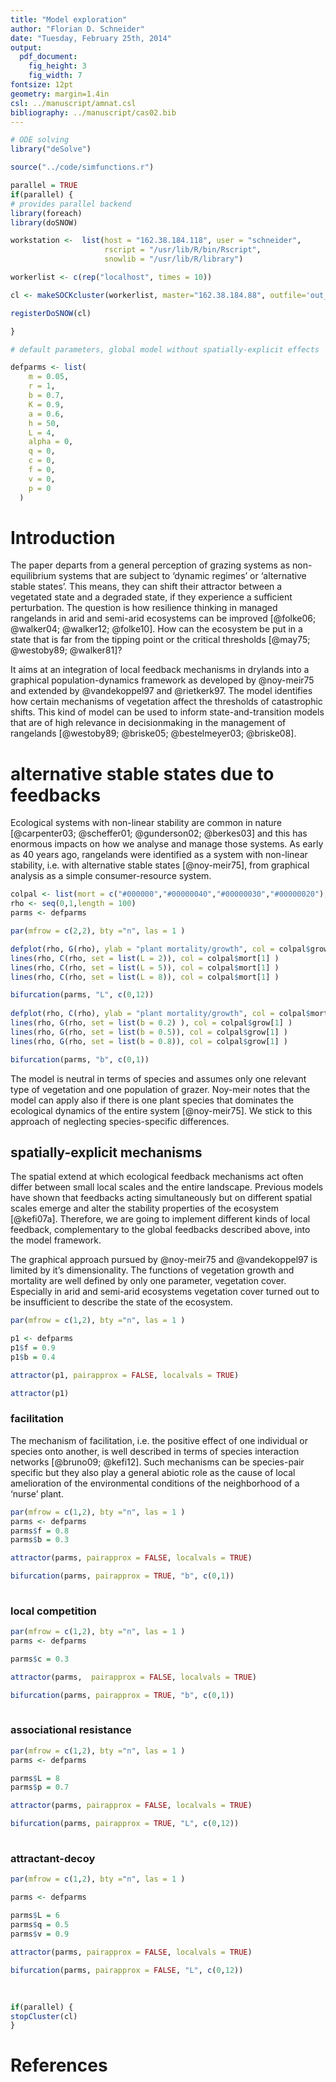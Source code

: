 ```yaml
---
title: "Model exploration"
author: "Florian D. Schneider"
date: "Tuesday, February 25th, 2014"
output:
  pdf_document:
    fig_height: 3
    fig_width: 7
fontsize: 12pt
geometry: margin=1.4in
csl: ../manuscript/amnat.csl
bibliography: ../manuscript/cas02.bib
---
```


```r
# ODE solving
library("deSolve")

source("../code/simfunctions.r")

parallel = TRUE
if(parallel) {
# provides parallel backend
library(foreach)
library(doSNOW)

workstation <-  list(host = "162.38.184.118", user = "schneider",
                     rscript = "/usr/lib/R/bin/Rscript",
                     snowlib = "/usr/lib/R/library")

workerlist <- c(rep("localhost", times = 10)) 

cl <- makeSOCKcluster(workerlist, master="162.38.184.88", outfile='out_messages.txt')

registerDoSNOW(cl)

}

# default parameters, global model without spatially-explicit effects

defparms <- list(
    m = 0.05,
    r = 1,
    b = 0.7, 
    K = 0.9, 
    a = 0.6,
    h = 50,
    L = 4, 
    alpha = 0,
    q = 0,
    c = 0,
    f = 0,
    v = 0,
    p = 0
  )


```



# Introduction

The paper departs from a general perception of grazing systems as non-equilibrium systems that are subject to 'dynamic regimes' or 'alternative stable states'.
This means, they can shift their attractor between a vegetated state and a degraded state, if they experience a sufficient perturbation.
The question is how resilience thinking in managed rangelands in arid and semi-arid ecosystems can be improved [@folke06; @walker04; @walker12; @folke10]. How can the ecosystem be put in a state that is far from the tipping point or the critical thresholds [@may75; @westoby89; @walker81]?

It aims at an integration of local feedback mechanisms in drylands into a graphical population-dynamics framework as developed by @noy-meir75 and extended by @vandekoppel97 and @rietkerk97.
The model identifies how certain mechanisms of vegetation affect the thresholds of catastrophic shifts. This kind of model can be used to inform state-and-transition models that are of high relevance in decisionmaking in the management of rangelands [@westoby89; @briske05; @bestelmeyer03; @briske08].

# alternative stable states due to feedbacks

Ecological systems with non-linear stability are common in nature [@carpenter03; @scheffer01; @gunderson02; @berkes03] and this has enormous impacts on how we analyse and manage those systems. 
As early as 40 years ago, rangelands were identified as a system with non-linear stability, i.e. with alternative stable states [@noy-meir75], from graphical analysis as a simple consumer-resource system.

```r
colpal <- list(mort = c("#000000","#00000040","#00000030","#00000020"), grow = c("#009933","#00993340","#00993330","#00993320") )
rho <- seq(0,1,length = 100)
parms <- defparms

par(mfrow = c(2,2), bty ="n", las = 1 ) 

defplot(rho, G(rho), ylab = "plant mortality/growth", col = colpal$grow[1])
lines(rho, C(rho, set = list(L = 2)), col = colpal$mort[1] )
lines(rho, C(rho, set = list(L = 5)), col = colpal$mort[1] )
lines(rho, C(rho, set = list(L = 8)), col = colpal$mort[1] )

bifurcation(parms, "L", c(0,12))
 
defplot(rho, C(rho), ylab = "plant mortality/growth", col = colpal$mort[1])
lines(rho, G(rho, set = list(b = 0.2) ), col = colpal$grow[1] )
lines(rho, G(rho, set = list(b = 0.5)), col = colpal$grow[1] )
lines(rho, G(rho, set = list(b = 0.8)), col = colpal$grow[1] )

bifurcation(parms, "b", c(0,1))

```

The model is neutral in terms of species and assumes only one relevant type of vegetation and one population of grazer. Noy-meir notes that the model can apply also if there is one plant species that dominates the ecological dynamics of the entire system [@noy-meir75].
We stick to this approach of neglecting species-specific differences. 

## spatially-explicit mechanisms

The spatial extend at which ecological feedback mechanisms act often differ between small local scales and the entire landscape. Previous models have shown that feedbacks acting simultaneously but on different spatial scales emerge and alter the stability properties of the ecosystem [@kefi07a]. Therefore, we are going to implement different kinds of local feedback, complementary to the global feedbacks described above, into the model framework. 

The graphical approach pursued by @noy-meir75 and @vandekoppel97 is limited by it's dimensionality. The functions of vegetation growth and mortality are well defined by only one parameter, vegetation cover. Especially in arid and semi-arid ecosystems vegetation cover turned out to be insufficient to describe the state of the ecosystem. 


```r

par(mfrow = c(1,2), bty ="n", las = 1 ) 

p1 <- defparms
p1$f = 0.9
p1$b = 0.4

attractor(p1, pairapprox = FALSE, localvals = TRUE)

attractor(p1)

```



### facilitation

The mechanism of facilitation, i.e. the positive effect of one individual or species onto another, is well described in terms of species interaction networks [@bruno09; @kefi12]. Such mechanisms can be species-pair specific but they also play a general abiotic role as the cause of local amelioration of the environmental conditions of the neighborhood of a 'nurse' plant. 


```r


par(mfrow = c(1,2), bty ="n", las = 1 ) 
parms <- defparms
parms$f = 0.8
parms$b = 0.3

attractor(parms, pairapprox = FALSE, localvals = TRUE)

bifurcation(parms, pairapprox = TRUE, "b", c(0,1))
 

```



### local competition

```r


par(mfrow = c(1,2), bty ="n", las = 1 ) 
parms <- defparms

parms$c = 0.3

attractor(parms,  pairapprox = FALSE, localvals = TRUE)

bifurcation(parms, pairapprox = TRUE, "b", c(0,1))
 

```

### associational resistance

```r


par(mfrow = c(1,2), bty ="n", las = 1 ) 
parms <- defparms

parms$L = 8
parms$p = 0.7

attractor(parms, pairapprox = FALSE, localvals = TRUE)

bifurcation(parms, pairapprox = TRUE, "L", c(0,12))
 

```


### attractant-decoy

```r


par(mfrow = c(1,2), bty ="n", las = 1 ) 

parms <- defparms

parms$L = 6
parms$q = 0.5
parms$v = 0.9

attractor(parms, pairapprox = FALSE, localvals = TRUE)

bifurcation(parms, pairapprox = FALSE, "L", c(0,12))
 
```


## 


```r
if(parallel) {
stopCluster(cl)
}
```

# References